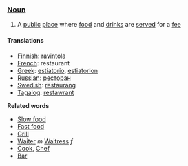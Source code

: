 === [[Noun]] ===

#A [[public]] [[place]] where [[food]] and [[drinks]] are [[serve]]d for a [[fee]]

==== Translations ====

*[[Finnish]]: [[ravintola]]
*[[French]]: restaurant
*[[Greek]]: [[estiatorio]], [[estiatorion]]
*[[Russian]]: [[ресторан]]
*[[Swedish]]: [[restaurang]]
*[[Tagalog]]: [[restawrant]]

'''Related words'''
*[[Slow food]]
*[[Fast food]]
*[[Grill]]
*[[Waiter]] ''m'' [[Waitress]] ''f''
*[[Cook]], [[Chef]]
*[[Bar]]